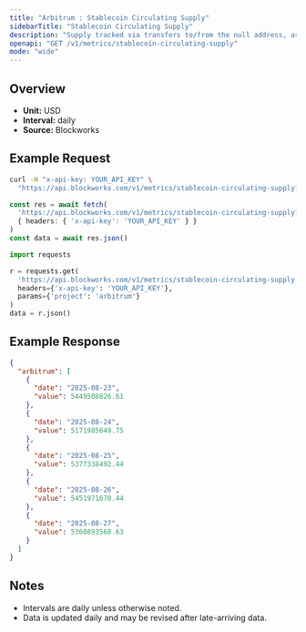 ```yaml
---
title: "Arbitrum : Stablecoin Circulating Supply"
sidebarTitle: "Stablecoin Circulating Supply"
description: "Supply tracked via transfers to/from the null address, as well as distinct issuance and redemption events for supported stablecoins. Circulating supply remove supply held in bridges, token treasuries, and known mint/burn addresses."
openapi: "GET /v1/metrics/stablecoin-circulating-supply"
mode: "wide"
---
```


## Overview

- **Unit:** USD
- **Interval:** daily
- **Source:** Blockworks

## Example Request

<CodeGroup>

```bash cURL
curl -H "x-api-key: YOUR_API_KEY" \
  "https://api.blockworks.com/v1/metrics/stablecoin-circulating-supply?project=arbitrum"
```

```typescript TypeScript
const res = await fetch(
  'https://api.blockworks.com/v1/metrics/stablecoin-circulating-supply?project=arbitrum',
  { headers: { 'x-api-key': 'YOUR_API_KEY' } }
)
const data = await res.json()
```

```python Python
import requests

r = requests.get(
  'https://api.blockworks.com/v1/metrics/stablecoin-circulating-supply',
  headers={'x-api-key': 'YOUR_API_KEY'},
  params={'project': 'arbitrum'}
)
data = r.json()
```

</CodeGroup>

## Example Response

```json
{
  "arbitrum": [
    {
      "date": "2025-08-23",
      "value": 5449508826.61
    },
    {
      "date": "2025-08-24",
      "value": 5171985649.75
    },
    {
      "date": "2025-08-25",
      "value": 5377338492.44
    },
    {
      "date": "2025-08-26",
      "value": 5451971670.44
    },
    {
      "date": "2025-08-27",
      "value": 5360893568.63
    }
  ]
}
```

## Notes
- Intervals are daily unless otherwise noted.
- Data is updated daily and may be revised after late-arriving data.
